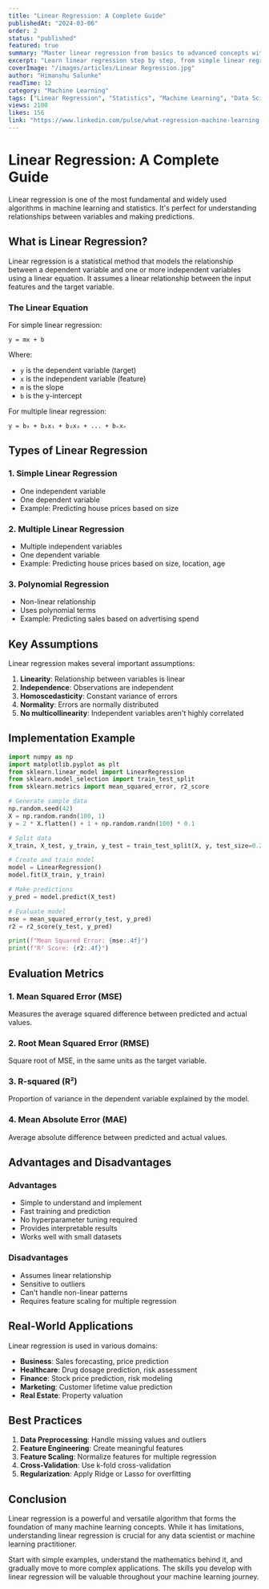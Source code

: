 ```yaml
---
title: "Linear Regression: A Complete Guide"
publishedAt: "2024-03-06"
order: 2
status: "published"
featured: true
summary: "Master linear regression from basics to advanced concepts with practical examples and implementation."
excerpt: "Learn linear regression step by step, from simple linear regression to multiple regression with real-world examples and code implementations."
coverImage: "/images/articles/Linear Regression.jpg"
author: "Himanshu Salunke"
readTime: 12
category: "Machine Learning"
tags: ["Linear Regression", "Statistics", "Machine Learning", "Data Science"]
views: 2100
likes: 156
link: "https://www.linkedin.com/pulse/what-regression-machine-learning-himanshu-salunke-m0zff/"
---
```


# Linear Regression: A Complete Guide

Linear regression is one of the most fundamental and widely used algorithms in machine learning and statistics. It's perfect for understanding relationships between variables and making predictions.

## What is Linear Regression?

Linear regression is a statistical method that models the relationship between a dependent variable and one or more independent variables using a linear equation. It assumes a linear relationship between the input features and the target variable.

### The Linear Equation

For simple linear regression:
```
y = mx + b
```

Where:
- `y` is the dependent variable (target)
- `x` is the independent variable (feature)
- `m` is the slope
- `b` is the y-intercept

For multiple linear regression:
```
y = b₀ + b₁x₁ + b₂x₂ + ... + bₙxₙ
```

## Types of Linear Regression

### 1. Simple Linear Regression
- One independent variable
- One dependent variable
- Example: Predicting house prices based on size

### 2. Multiple Linear Regression
- Multiple independent variables
- One dependent variable
- Example: Predicting house prices based on size, location, age

### 3. Polynomial Regression
- Non-linear relationship
- Uses polynomial terms
- Example: Predicting sales based on advertising spend

## Key Assumptions

Linear regression makes several important assumptions:

1. **Linearity**: Relationship between variables is linear
2. **Independence**: Observations are independent
3. **Homoscedasticity**: Constant variance of errors
4. **Normality**: Errors are normally distributed
5. **No multicollinearity**: Independent variables aren't highly correlated

## Implementation Example

```python
import numpy as np
import matplotlib.pyplot as plt
from sklearn.linear_model import LinearRegression
from sklearn.model_selection import train_test_split
from sklearn.metrics import mean_squared_error, r2_score

# Generate sample data
np.random.seed(42)
X = np.random.randn(100, 1)
y = 2 * X.flatten() + 1 + np.random.randn(100) * 0.1

# Split data
X_train, X_test, y_train, y_test = train_test_split(X, y, test_size=0.2)

# Create and train model
model = LinearRegression()
model.fit(X_train, y_train)

# Make predictions
y_pred = model.predict(X_test)

# Evaluate model
mse = mean_squared_error(y_test, y_pred)
r2 = r2_score(y_test, y_pred)

print(f"Mean Squared Error: {mse:.4f}")
print(f"R² Score: {r2:.4f}")
```

## Evaluation Metrics

### 1. Mean Squared Error (MSE)
Measures the average squared difference between predicted and actual values.

### 2. Root Mean Squared Error (RMSE)
Square root of MSE, in the same units as the target variable.

### 3. R-squared (R²)
Proportion of variance in the dependent variable explained by the model.

### 4. Mean Absolute Error (MAE)
Average absolute difference between predicted and actual values.

## Advantages and Disadvantages

### Advantages
- Simple to understand and implement
- Fast training and prediction
- No hyperparameter tuning required
- Provides interpretable results
- Works well with small datasets

### Disadvantages
- Assumes linear relationship
- Sensitive to outliers
- Can't handle non-linear patterns
- Requires feature scaling for multiple regression

## Real-World Applications

Linear regression is used in various domains:

- **Business**: Sales forecasting, price prediction
- **Healthcare**: Drug dosage prediction, risk assessment
- **Finance**: Stock price prediction, risk modeling
- **Marketing**: Customer lifetime value prediction
- **Real Estate**: Property valuation

## Best Practices

1. **Data Preprocessing**: Handle missing values and outliers
2. **Feature Engineering**: Create meaningful features
3. **Feature Scaling**: Normalize features for multiple regression
4. **Cross-Validation**: Use k-fold cross-validation
5. **Regularization**: Apply Ridge or Lasso for overfitting

## Conclusion

Linear regression is a powerful and versatile algorithm that forms the foundation of many machine learning concepts. While it has limitations, understanding linear regression is crucial for any data scientist or machine learning practitioner.

Start with simple examples, understand the mathematics behind it, and gradually move to more complex applications. The skills you develop with linear regression will be valuable throughout your machine learning journey.

